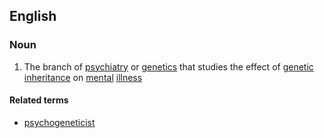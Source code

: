 ==English==

===Noun===
{{wikipedia}}
{{en-noun|-}}

# {{context|medicine}} The branch of [[psychiatry]] or [[genetics]] that studies the effect of [[genetic]] [[inheritance]] on [[mental]] [[illness]]

====Related terms====
*[[psychogeneticist]]